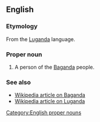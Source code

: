 ==English==

===Etymology===
From the [[Luganda]] language. 

===Proper noun===
{{head|en}}

# A person of the [[Baganda]] people.

===See also===
*[[w:Buganda|Wikipedia article on Baganda]]
*[[w:Luganda|Wikipedia article on Luganda]]
[[Category:English proper nouns]]